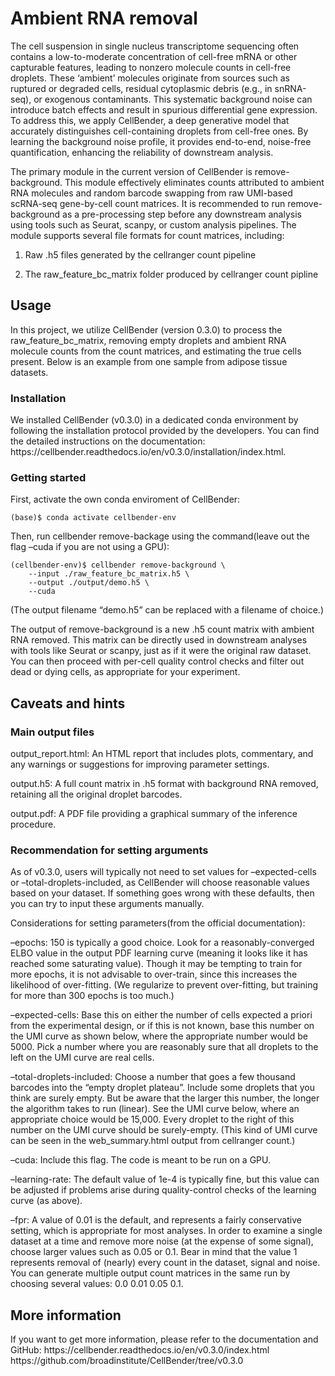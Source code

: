 # Ambient RNA removal 
The cell suspension in single nucleus transcriptome sequencing often contains a low-to-moderate concentration of cell-free mRNA or other capturable features, leading to nonzero molecule counts in cell-free droplets. These 'ambient' molecules originate from sources such as ruptured or degraded cells, residual cytoplasmic debris (e.g., in snRNA-seq), or exogenous contaminants. This systematic background noise can introduce batch effects and result in spurious differential gene expression. To address this, we apply CellBender, a deep generative model that accurately distinguishes cell-containing droplets from cell-free ones. By learning the background noise profile, it provides end-to-end, noise-free quantification, enhancing the reliability of downstream analysis.

The primary module in the current version of CellBender is remove-background. This module effectively eliminates counts attributed to ambient RNA molecules and random barcode swapping from raw UMI-based scRNA-seq gene-by-cell count matrices. It is recommended to run remove-background as a pre-processing step before any downstream analysis using tools such as Seurat, scanpy, or custom analysis pipelines. The module supports several file formats for count matrices, including:

1. Raw .h5 files generated by the cellranger count pipeline

2. The raw_feature_bc_matrix folder produced by cellranger count pipline



## Usage
In this project, we utilize CellBender (version 0.3.0) to process the raw_feature_bc_matrix, removing empty droplets and ambient RNA molecule counts from the count matrices, and estimating the true cells present. Below is an example from one sample from adipose tissue datasets.

### Installation
We installed CellBender (v0.3.0) in a dedicated conda environment by following the installation protocol provided by the developers. You can find the detailed instructions on the documentation: https://cellbender.readthedocs.io/en/v0.3.0/installation/index.html.

### Getting started
First, activate the own conda enviroment of CellBender:
```shell
(base)$ conda activate cellbender-env
```


Then, run cellbender remove-backage using the command(leave out the flag --cuda if you are not using a GPU):
```shell
(cellbender-env)$ cellbender remove-background \
    --input ./raw_feature_bc_matrix.h5 \
    --output ./output/demo.h5 \
    --cuda 
```
(The output filename “demo.h5” can be replaced with a filename of choice.)

The output of remove-background is a new .h5 count matrix with ambient RNA removed. This matrix can be directly used in downstream analyses with tools like Seurat or scanpy, just as if it were the original raw dataset. You can then proceed with per-cell quality control checks and filter out dead or dying cells, as appropriate for your experiment.


## Caveats and hints
### Main output files
output_report.html: An HTML report that includes plots, commentary, and any warnings or suggestions for improving parameter settings.

output.h5: A full count matrix in .h5 format with background RNA removed, retaining all the original droplet barcodes.

output.pdf: A PDF file providing a graphical summary of the inference procedure.

### Recommendation for setting arguments
As of v0.3.0, users will typically not need to set values for --expected-cells or --total-droplets-included, as CellBender will choose reasonable values based on your dataset. If something goes wrong with these defaults, then you can try to input these arguments manually.

Considerations for setting parameters(from the official documentation):

--epochs: 150 is typically a good choice. Look for a reasonably-converged ELBO value in the output PDF learning curve (meaning it looks like it has reached some saturating value). Though it may be tempting to train for more epochs, it is not advisable to over-train, since this increases the likelihood of over-fitting. (We regularize to prevent over-fitting, but training for more than 300 epochs is too much.)

--expected-cells: Base this on either the number of cells expected a priori from the experimental design, or if this is not known, base this number on the UMI curve as shown below, where the appropriate number would be 5000. Pick a number where you are reasonably sure that all droplets to the left on the UMI curve are real cells.

--total-droplets-included: Choose a number that goes a few thousand barcodes into the “empty droplet plateau”. Include some droplets that you think are surely empty. But be aware that the larger this number, the longer the algorithm takes to run (linear). See the UMI curve below, where an appropriate choice would be 15,000. Every droplet to the right of this number on the UMI curve should be surely-empty. (This kind of UMI curve can be seen in the web_summary.html output from cellranger count.)

--cuda: Include this flag. The code is meant to be run on a GPU.

--learning-rate: The default value of 1e-4 is typically fine, but this value can be adjusted if problems arise during quality-control checks of the learning curve (as above).

--fpr: A value of 0.01 is the default, and represents a fairly conservative setting, which is appropriate for most analyses. In order to examine a single dataset at a time and remove more noise (at the expense of some signal), choose larger values such as 0.05 or 0.1. Bear in mind that the value 1 represents removal of (nearly) every count in the dataset, signal and noise. You can generate multiple output count matrices in the same run by choosing several values: 0.0 0.01 0.05 0.1.

## More information
If you want to get more information, please refer to the documentation and GitHub:
https://cellbender.readthedocs.io/en/v0.3.0/index.html
https://github.com/broadinstitute/CellBender/tree/v0.3.0
